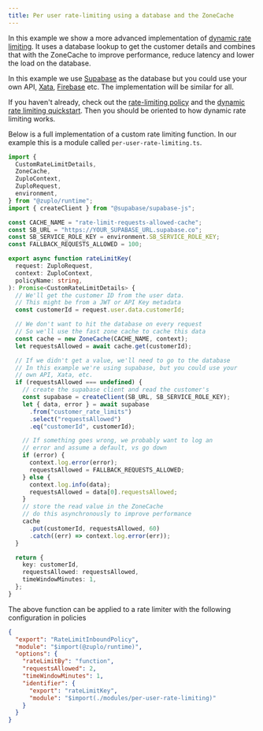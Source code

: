 ```yaml
---
title: Per user rate-limiting using a database and the ZoneCache
---
```


In this example we show a more advanced implementation of
[dynamic rate limiting](../articles/per-user-rate-limits-using-db.mdx). It uses
a database lookup to get the customer details and combines that with the
ZoneCache to improve performance, reduce latency and lower the load on the
database.

In this example we use [Supabase](https://supabase.com) as the database but you
could use your own API, [Xata](https://xata.io),
[Firebase](https://firebase.com) etc. The implementation will be similar for
all.

If you haven't already, check out the
[rate-limiting policy](../policies/rate-limit-inbound.mdx) and the
[dynamic rate limiting quickstart](../articles/per-user-rate-limits-using-db.mdx).
Then you should be oriented to how dynamic rate limiting works.

Below is a full implementation of a custom rate limiting function. In our
example this is a module called `per-user-rate-limiting.ts`.

```ts
import {
  CustomRateLimitDetails,
  ZoneCache,
  ZuploContext,
  ZuploRequest,
  environment,
} from "@zuplo/runtime";
import { createClient } from "@supabase/supabase-js";

const CACHE_NAME = "rate-limit-requests-allowed-cache";
const SB_URL = "https://YOUR_SUPABASE_URL.supabase.co";
const SB_SERVICE_ROLE_KEY = environment.SB_SERVICE_ROLE_KEY;
const FALLBACK_REQUESTS_ALLOWED = 100;

export async function rateLimitKey(
  request: ZuploRequest,
  context: ZuploContext,
  policyName: string,
): Promise<CustomRateLimitDetails> {
  // We'll get the customer ID from the user data.
  // This might be from a JWT or API Key metadata
  const customerId = request.user.data.customerId;

  // We don't want to hit the database on every request
  // So we'll use the fast zone cache to cache this data
  const cache = new ZoneCache(CACHE_NAME, context);
  let requestsAllowed = await cache.get(customerId);

  // If we didn't get a value, we'll need to go to the database
  // In this example we're using supabase, but you could use your
  // own API, Xata, etc.
  if (requestsAllowed === undefined) {
    // create the supabase client and read the customer's
    const supabase = createClient(SB_URL, SB_SERVICE_ROLE_KEY);
    let { data, error } = await supabase
      .from("customer_rate_limits")
      .select("requestsAllowed")
      .eq("customerId", customerId);

    // If something goes wrong, we probably want to log an
    // error and assume a default, vs go down
    if (error) {
      context.log.error(error);
      requestsAllowed = FALLBACK_REQUESTS_ALLOWED;
    } else {
      context.log.info(data);
      requestsAllowed = data[0].requestsAllowed;
    }
    // store the read value in the ZoneCache
    // do this asynchronously to improve performance
    cache
      .put(customerId, requestsAllowed, 60)
      .catch((err) => context.log.error(err));
  }

  return {
    key: customerId,
    requestsAllowed: requestsAllowed,
    timeWindowMinutes: 1,
  };
}
```

The above function can be applied to a rate limiter with the following
configuration in policies

```json
{
  "export": "RateLimitInboundPolicy",
  "module": "$import(@zuplo/runtime)",
  "options": {
    "rateLimitBy": "function",
    "requestsAllowed": 2,
    "timeWindowMinutes": 1,
    "identifier": {
      "export": "rateLimitKey",
      "module": "$import(./modules/per-user-rate-limiting)"
    }
  }
}
```
